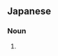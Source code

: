{{also|絨毯爆撃}}
==Japanese==
{{ja-kanjitab|じゅう|たん|ばく|げき|yomi=o}}

===Noun===
{{ja-noun|shin=絨毯爆撃|じゅうたんばくげき}}

# {{alternative spelling of|絨毯爆撃|lang=ja}}